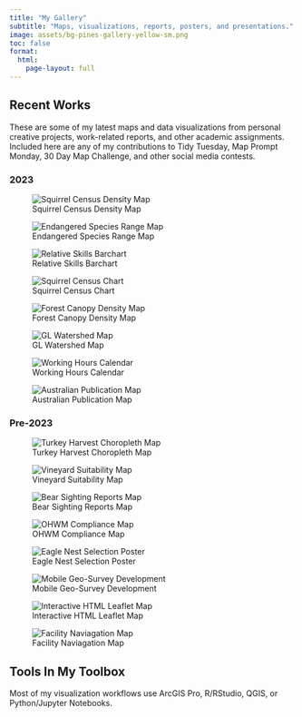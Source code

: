 ```yaml
---
title: "My Gallery"
subtitle: "Maps, visualizations, reports, posters, and presentations."
image: assets/bg-pines-gallery-yellow-sm.png
toc: false
format: 
  html: 
    page-layout: full
---
```


## Recent Works

These are some of my latest maps and data visualizations from personal creative projects, work-related reports, and other academic assignments. Included here are any of my contributions to Tidy Tuesday, Map Prompt Monday, 30 Day Map Challenge, and other social media contests.

### 2023


::: {.gallery}

![Squirrel Census Density Map](img-map-001v2.png){group="2023-projects"
description="2018 Squirrel Census Sighting Density Map"}



![Endangered Species Range Map](img-map-endangeredstamps.png){group="2023-projects"
description="Endangered Species Stamps Range Map - [See Details](gallery-map-seven.html)"}


![Relative Skills Barchart](img-relative-skills-animation.gif){group="2023-projects"
description="Needed"}


![Squirrel Census Chart](img-table-001.png){group="2023-projects"
description="2018 Squirrel Census Sighting Table"}

![Forest Canopy Density Map](img-map-10.jpg){group="2023-projects"
description="Missouri Tree Canopy Density Map"}

![GL Watershed Map](img-map-11.jpg){group="2023-projects"
description="Great Lakes Watershed Map"}

![Working Hours Calendar](img-calendar.jpeg){group="2023-projects"}

![Australian Publication Map](img-australia-pub-map.png){group="2023-projects"
}


:::

### Pre-2023

::: {.gallery}

![Turkey Harvest Choropleth Map](img-turkey-harvest-maps.png){group="personal-projects"
description="Needed"}

![Vineyard Suitability Map](img-map-1.jpg){group="personal-projects"
description="Needed"}

![Bear Sighting Reports Map](img-map-5.jpg){group="personal-projects"
description="Needed"}

![OHWM Compliance Map](img-map-4.jpg){group="personal-projects"
description="Needed"}

![Eagle Nest Selection Poster](img-eagle-poster.jpg){group="personal-projects"
description="Needed"}

![Mobile Geo-Survey Development](img-map-9.jpg){group="personal-projects"
description="Needed"}

![Interactive HTML Leaflet Map](img-html-missouri-map.png){group="personal-projects"
description="Needed"}

![Facility Naviagation Map](img-map-2.jpg){group="personal-projects"
description="Needed"}

:::

## Tools In My Toolbox

Most of my visualization workflows use ArcGIS Pro, R/RStudio, QGIS, or Python/Jupyter Notebooks.